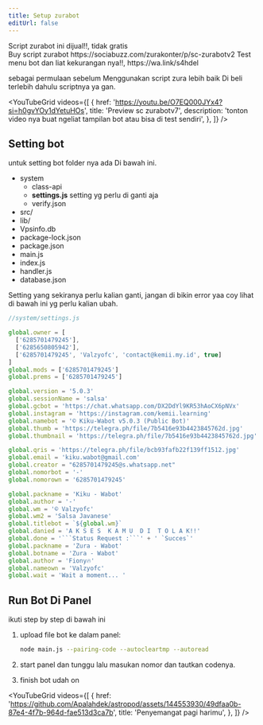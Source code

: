 ```yaml
---
title: Setup zurabot
editUrl: false
---
```



<Aside>Script zurabot ini dijual!!, tidak gratis</Aside>

<CardGrid>
  <Card title="Buy script" icon="star" href="https://sociabuzz.com/zurakonter/p/sc-zurabotv2">
    Buy script zurabot https://sociabuzz.com/zurakonter/p/sc-zurabotv2
  </Card>
  <Card title="test bot" icon="moon" href="https://wa.link/m449t6">
    Test menu bot dan liat kekurangan nya!!, https://wa.link/s4hdel
  </Card>
</CardGrid>

sebagai permulaan sebelum Menggunakan script zura lebih baik Di beli terlebih dahulu scriptnya ya gan.

<YouTubeGrid
	videos={[
		{
			href: 'https://youtu.be/O7EQ000JYx4?si=h0gvYOy1dYetuHOs',
			title: 'Preview sc zurabotv7',
			description: 'tonton video nya buat ngeliat tampilan bot atau bisa di test sendiri',
		},
	]}
/>

## Setting bot 

untuk setting bot folder nya ada Di bawah ini.

<FileTree>

- system 
  - class-api
  - **settings.js** setting yg perlu di ganti aja 
  - verify.json
- src/
- lib/
- Vpsinfo.db
- package-lock.json
- package.json
- main.js
- index.js
- handler.js
- database.json

</FileTree>

Setting yang sekiranya perlu kalian ganti, jangan di bikin error yaa coy lihat di bawah ini yg perlu kalian ubah.

```js
//system/settings.js

global.owner = [
  ['6285701479245'],
  ['6285650805942'],
  ['6285701479245', 'Valzyofc', 'contact@kemii.my.id', true]
] 
global.mods = ['6285701479245']
global.prems = ['6285701479245']

global.version = '5.0.3'
global.sessionName = 'salsa'
global.gcbot = 'https://chat.whatsapp.com/DX2DdYl9KR53hAoCX6pNVx'
global.instagram = 'https://instagram.com/kemii.learning'
global.namebot = '© Kiku-Wabot v5.0.3 (Public Bot)'
global.thumb = 'https://telegra.ph/file/7b5416e93b4423845762d.jpg'
global.thumbnail = 'https://telegra.ph/file/7b5416e93b4423845762d.jpg'

global.qris = 'https://telegra.ph/file/bcb93fafb22f139ff1512.jpg'
global.email = 'kiku.wabot@gmail.com'
global.creator = "6285701479245@s.whatsapp.net"
global.nomorbot = '-'
global.nomorown = '6285701479245'

global.packname = 'Kiku - Wabot'
global.author = '-'
global.wm = '© Valzyofc'
global.wm2 = 'Salsa Javanese'
global.titlebot = `${global.wm}`
global.danied = 'A K S E S  K A M U  D I  T O L A K!!'
global.done = '```Status Request :```' + ' `Succes`'
global.packname = 'Zura - Wabot'
global.botname = 'Zura - Wabot'
global.author = 'Fiony🔥'
global.nameown = 'Valzyofc'
global.wait = 'Wait a moment... '
```

## Run Bot Di Panel

ikuti step by step di bawah ini


<Steps>

1. upload file bot ke dalam panel:

   ```sh title="ubah startup"
   node main.js --pairing-code --autocleartmp --autoread
   ```

2. start panel dan tunggu lalu masukan nomor dan tautkan codenya.

3. finish bot udah on
</Steps>

<YouTubeGrid
	videos={[
		{
			href: 'https://github.com/Apalahdek/astropod/assets/144553930/49dfaa0b-87e4-4f7b-964d-fae513d3ca7b',
			title: 'Penyemangat pagi harimu',
		},
	]}
/>
